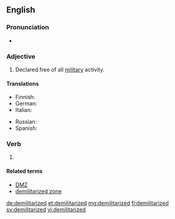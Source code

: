 ==English==

===Pronunciation===
* {{a|UK}} {{IPA|/dɪˈmɪlɪtəɹaɪzd/|lang=en}}

===Adjective===
{{head|en}}

# Declared free of all [[military]] activity.

====Translations====
{{trans-top|declared free of all military}}
* Finnish: {{t|fi|demilitarisoitu}}
* German: {{t|de|entmilitarisiert}}
* Italian: {{t|it|demilitarizzato}}
{{trans-mid}}
* Russian: {{t|ru|демилитаризованный|tr=demilitarizóvannyj|sc=Cyrl}}
* Spanish: {{t|es|desmilitarizado}}
{{trans-bottom}}

===Verb===
{{head|en}}

# {{en-past of|demilitarize}}

====Related terms====
* [[DMZ]]
* [[demilitarized zone]]

[[de:demilitarized]]
[[et:demilitarized]]
[[mg:demilitarized]]
[[fi:demilitarized]]
[[sv:demilitarized]]
[[vi:demilitarized]]